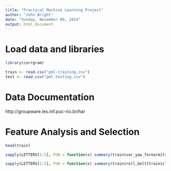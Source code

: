 ```yaml
---
title: "Practical Machine Learning Project"
author: "John Wright"
date: "Sunday, November 09, 2014"
output: html_document
---
```


# Load data and libraries
```r
library(corrgram)

train <- read.csv("pml-training.csv")
test <- read.csv("pml-testing.csv")
```

# Data Documentation
http://groupware.les.inf.puc-rio.br/har

# Feature Analysis and Selection
```r
head(train)

sapply(LETTERS[1:5], FUN = function(x) summary(train$var_yaw_forearm[train$classe == x]))

sapply(LETTERS[1:5], FUN = function(x) summary(train$roll_belt[train$classe == x]))
```